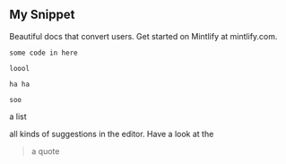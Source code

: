 ## My Snippet

<Info>Beautiful docs that convert users. Get started on Mintlify at mintlify.com.</Info>

```
some code in here

loool

ha ha

soo
```

a list

 all kinds of suggestions in the editor. Have a look at the 

> a quote
